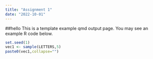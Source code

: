 ```yaml
---
title: "Assignment 1"
date: "2022-10-01"
---
```

##hello
This is a template example qmd output page. You may see an example R code below.

```r
set.seed(1)
vec1 <- sample(LETTERS,5)
paste0(vec1,collapse="")
```
